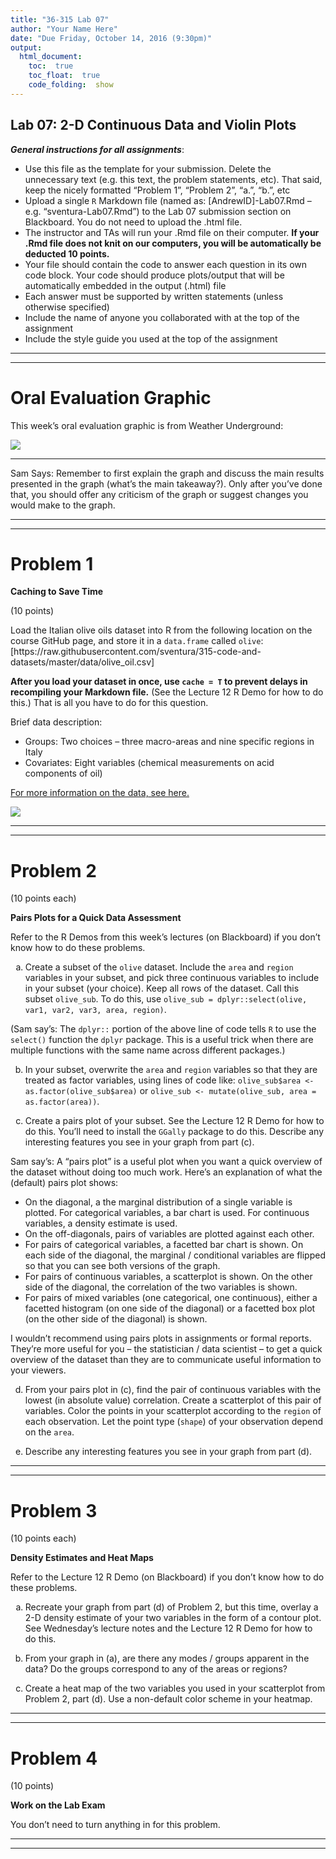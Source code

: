 ```yaml
---
title: "36-315 Lab 07"
author: "Your Name Here"
date: "Due Friday, October 14, 2016 (9:30pm)"
output: 
  html_document:
    toc:  true
    toc_float:  true
    code_folding:  show
---
```



##  Lab 07:  2-D Continuous Data and Violin Plots

***General instructions for all assignments***: 

+  Use this file as the template for your submission.  Delete the unnecessary text (e.g. this text, the problem statements, etc).  That said, keep the nicely formatted "Problem 1", "Problem 2", "a.", "b.", etc
+  Upload a single `R` Markdown file (named as:  [AndrewID]-Lab07.Rmd -- e.g. "sventura-Lab07.Rmd") to the Lab 07 submission section on Blackboard.  You do not need to upload the .html file.
+  The instructor and TAs will run your .Rmd file on their computer.  **If your .Rmd file does not knit on our computers, you will be automatically be deducted 10 points.**
+  Your file should contain the code to answer each question in its own code block.  Your code should produce plots/output that will be automatically embedded in the output (.html) file
+  Each answer must be supported by written statements (unless otherwise specified)
+  Include the name of anyone you collaborated with at the top of the assignment
+  Include the style guide you used at the top of the assignment


***
***


#  Oral Evaluation Graphic

This week's oral evaluation graphic is from Weather Underground:

<div style="width:600px">
![](https://icons.wxug.com/data/dhc_archive_charts/at_2016_charts/at201614.gif)
</div>

***

Sam Says:  Remember to first explain the graph and discuss the main results presented in the graph (what's the main takeaway?).  Only after you've done that, you should offer any criticism of the graph or suggest changes you would make to the graph.


***
***


#  Problem 1

**Caching to Save Time**

(10 points)  

Load the Italian olive oils dataset into R from the following location on the course GitHub page, and store it in a `data.frame` called `olive`:  [https://raw.githubusercontent.com/sventura/315-code-and-datasets/master/data/olive_oil.csv]

**After you load your dataset in once, use `cache = T` to prevent delays in recompiling your Markdown file.**  (See the Lecture 12 R Demo for how to do this.)  That is all you have to do for this question.

Brief data description:  

+  Groups:  Two choices -- three macro-areas and nine specific regions in Italy
+  Covariates:  Eight variables (chemical measurements on acid components of oil)

[For more information on the data, see here.](http://artax.karlin.mff.cuni.cz/r-help/library/pdfCluster/html/oliveoil.html)


<div style="width:500px">
![](http://photos.wikimapia.org/p/00/00/37/62/83_big.jpg)
</div>

***
***


#  Problem 2

(10 points each)

**Pairs Plots for a Quick Data Assessment**

Refer to the R Demos from this week's lectures (on Blackboard) if you don't know how to do these problems.

a.  Create a subset of the `olive` dataset.  Include the `area` and `region` variables in your subset, and pick three continuous variables to include in your subset (your choice).  Keep all rows of the dataset.  Call this subset `olive_sub`.  To do this, use `olive_sub = dplyr::select(olive, var1, var2, var3, area, region)`.  

(Sam say's:  The `dplyr::` portion of the above line of code tells `R` to use the `select()` function the `dplyr` package.  This is a useful trick when there are multiple functions with the same name across different packages.)

b.  In your subset, overwrite the `area` and `region` variables so that they are treated as factor variables, using lines of code like:  `olive_sub$area <- as.factor(olive_sub$area)` or `olive_sub <- mutate(olive_sub, area = as.factor(area))`.

c.  Create a pairs plot of your subset.  See the Lecture 12 R Demo for how to do this.  You'll need to install the `GGally` package to do this.  Describe any interesting features you see in your graph from part (c).

Sam say's:  A "pairs plot" is a useful plot when you want a quick overview of the dataset without doing too much work.  Here's an explanation of what the (default) pairs plot shows:

+  On the diagonal, a the marginal distribution of a single variable is plotted.  For categorical variables, a bar chart is used.  For continuous variables, a density estimate is used.
+  On the off-diagonals, pairs of variables are plotted against each other.
+  For pairs of categorical variables, a facetted bar chart is shown.  On each side of the diagonal, the marginal / conditional variables are flipped so that you can see both versions of the graph.
+  For pairs of continuous variables, a scatterplot is shown.  On the other side of the diagonal, the correlation of the two variables is shown.
+  For pairs of mixed variables (one categorical, one continuous), either a facetted histogram (on one side of the diagonal) or a facetted box plot (on the other side of the diagonal) is shown.

I wouldn't recommend using pairs plots in assignments or formal reports.  They're more useful for you -- the statistician / data scientist -- to get a quick overview of the dataset than they are to communicate useful information to your viewers.

d.  From your pairs plot in (c), find the pair of continuous variables with the lowest (in absolute value) correlation.  Create a scatterplot of this pair of variables.  Color the points in your scatterplot according to the `region` of each observation.  Let the point type (`shape`) of your observation depend on the `area`.

e.  Describe any interesting features you see in your graph from part (d).



***
***


#  Problem 3

(10 points each)

**Density Estimates and Heat Maps**


Refer to the Lecture 12 R Demo (on Blackboard) if you don't know how to do these problems.

a.  Recreate your graph from part (d) of Problem 2, but this time, overlay a 2-D density estimate of your two variables in the form of a contour plot.  See Wednesday's lecture notes and the Lecture 12 R Demo for how to do this.  

b.  From your graph in (a), are there any modes / groups apparent in the data?  Do the groups correspond to any of the areas or regions?

c.  Create a heat map of the two variables you used in your scatterplot from Problem 2, part (d).  Use a non-default color scheme in your heatmap.



***
***


#  Problem 4

(10 points)

**Work on the Lab Exam**

You don't need to turn anything in for this problem.

***
***
